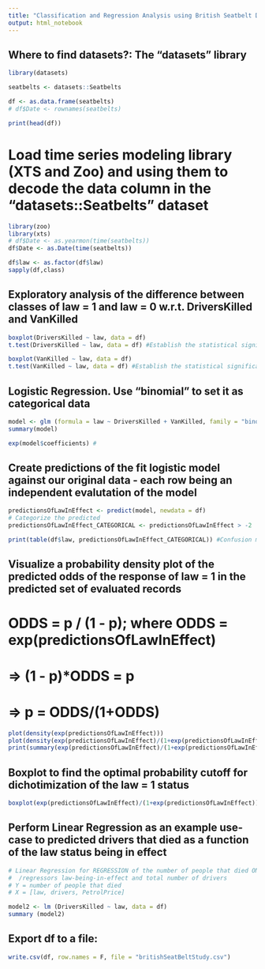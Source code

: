 ```yaml
---
title: "Classification and Regression Analysis using British Seatbelt Data"
output: html_notebook
---
```


## Where to find datasets?: The "datasets" library
```r
library(datasets)

seatbelts <- datasets::Seatbelts

df <- as.data.frame(seatbelts)
# df$Date <- rownames(seatbelts)

print(head(df))
```



# Load time series modeling library (XTS and Zoo) and using them to decode the data column in the "datasets::Seatbelts" dataset
```r
library(zoo)
library(xts)
# df$Date <- as.yearmon(time(seatbelts))
df$Date <- as.Date(time(seatbelts))

df$law <- as.factor(df$law)
sapply(df,class)
```

## Exploratory analysis of the difference between classes of law = 1 and law = 0 w.r.t. DriversKilled and VanKilled
```r
boxplot(DriversKilled ~ law, data = df)
t.test(DriversKilled ~ law, data = df) #Establish the statistical significance of the difference of means between law = 1 and law = 0 w.r.t. DriversKilled

boxplot(VanKilled ~ law, data = df)
t.test(VanKilled ~ law, data = df) #Establish the statistical significance of the difference of means between law = 1 and law = 0 w.r.t. VanKilled
```

##  Logistic Regression. Use "binomial" to set it as categorical data
```r
model <- glm (formula = law ~ DriversKilled + VanKilled, family = "binomial", data = df)
summary(model)

exp(model$coefficients) # 
```

## Create predictions of the fit logistic model against our original data - each row being an independent evalutation of the model
```r
predictionsOfLawInEffect <- predict(model, newdata = df)
# Categorize the predicted 
predictionsOfLawInEffect_CATEGORICAL <- predictionsOfLawInEffect > -2
```


```r

print(table(df$law, predictionsOfLawInEffect_CATEGORICAL)) #Confusion matrix
```

## Visualize a probability density plot of the predicted odds of the response of law = 1 in the predicted set of evaluated records 

# ODDS = p / (1 - p); where ODDS = exp(predictionsOfLawInEffect)
# => (1 - p)*ODDS = p
# => p = ODDS/(1+ODDS)
```r
plot(density(exp(predictionsOfLawInEffect))) 
plot(density(exp(predictionsOfLawInEffect)/(1+exp(predictionsOfLawInEffect))))  # plot of the "ODDS" of each row being classified for the law being in effect
print(summary(exp(predictionsOfLawInEffect)/(1+exp(predictionsOfLawInEffect))))
```


## Boxplot to find the optimal probability cutoff for dichotimization of the law = 1 status
```r
boxplot(exp(predictionsOfLawInEffect)/(1+exp(predictionsOfLawInEffect)) ~ df$law)
```

## Perform Linear Regression as an example use-case to predicted drivers that died as a function of the law status being in effect
```r
# Linear Regression for REGRESSION of the number of people that died ON the Xs
#  /regressors law-being-in-effect and total number of drivers
# Y = number of people that died
# X = [law, drivers, PetrolPrice]

model2 <- lm (DriversKilled ~ law, data = df)
summary (model2)

```

## Export df to a file:
```r
write.csv(df, row.names = F, file = "britishSeatBeltStudy.csv")
```